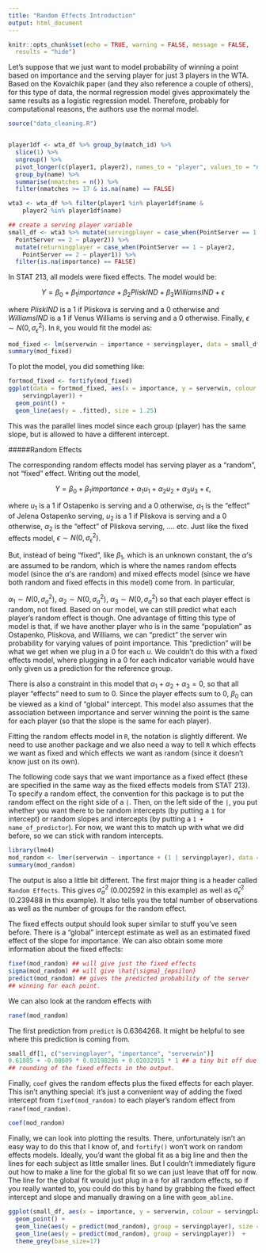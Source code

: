 ```yaml
---
title: "Random Effects Introduction"
output: html_document
---
```


```r
knitr::opts_chunk$set(echo = TRUE, warning = FALSE, message = FALSE,
  results = "hide")
```

Let's suppose that we just want to model probability of winning a point based on importance and the serving player for just 3 players in the WTA. Based on the Kovalchik paper (and they also reference a couple of others), for this type of data, the normal regression model gives approximately the same results as a logistic regression model. Therefore, probably for computational reasons, the authors use the normal model. 

```r
source("data_cleaning.R")


player1df <- wta_df %>% group_by(match_id) %>%
  slice(1) %>%
  ungroup() %>%
  pivot_longer(c(player1, player2), names_to = "player", values_to = "name") %>%
  group_by(name) %>%
  summarise(nmatches = n()) %>%
  filter(nmatches >= 17 & is.na(name) == FALSE)

wta3 <- wta_df %>% filter(player1 %in% player1df$name &
    player2 %in% player1df$name)

## create a serving player variable
small_df <- wta3 %>% mutate(servingplayer = case_when(PointServer == 1 ~ player1,
  PointServer == 2 ~ player2)) %>%
  mutate(returningplayer = case_when(PointServer == 1 ~ player2,
    PointServer == 2 ~ player1)) %>%
  filter(is.na(importance) == FALSE)

```

In STAT 213, all models were fixed effects. The model would be:

$$
Y = \beta_0 + \beta_1 importance + \beta_2 PliskIND + \beta_3 WilliamsIND + \epsilon
$$

where $PliskIND$ is a 1 if Pliskova is serving and a 0 otherwise and $WilliamsIND$ is a 1 if Venus Williams is serving and a 0 otherwise. Finally, $\epsilon \sim N(0, \sigma^2_{\epsilon})$. In `R`, you would fit the model as:

```r
mod_fixed <- lm(serverwin ~ importance + servingplayer, data = small_df)
summary(mod_fixed)
```

To plot the model, you did something like:

```r
fortmod_fixed <- fortify(mod_fixed)
ggplot(data = fortmod_fixed, aes(x = importance, y = serverwin, colour = 
    servingplayer)) +
  geom_point() +
  geom_line(aes(y = .fitted), size = 1.25)
```

This was the parallel lines model since each group (player) has the same slope, but is allowed to have a different intercept.

#####Random Effects

The corresponding random effects model has serving player as a "random", not "fixed" effect. Writing out the model,

$$
Y = \beta_0 + \beta_1 importance + \alpha_1 u_1 + \alpha_2 u_2 + \alpha_3 u_3 + \epsilon,
$$

where $u_1$ is a 1 if Ostapenko is serving and a 0 otherwise, $\alpha_1$ is the "effect" of Jelena Ostapenko serving, $u_2$ is a 1 if Pliskova is serving and a 0 otherwise, $\alpha_2$ is the "effect" of Pliskova serving, .... etc. Just like the fixed effects model, $\epsilon \sim N(0, \sigma^2_{\epsilon})$.

But, instead of being "fixed", like $\beta_1$, which is an unknown constant, the $\alpha$'s are assumed to be random, which is where the names random effects model (since the $\alpha$'s are random) and mixed effects model (since we have both random and fixed effects in this model) come from. In particular,

$\alpha_1 \sim N(0, \sigma_a^2)$, $\alpha_2 \sim N(0, \sigma_a^2)$, $\alpha_3 \sim N(0, \sigma_a^2)$ so that each player effect is random, not fixed. Based on our model, we can still predict what each player's random effect is though. One advantage of fitting this type of model is that, if we have another player who is in the same "population" as Ostapenko, Pliskova, and Williams, we can "predict" the server win probability for varying values of point importance. This "prediction" will be what we get when we plug in a 0 for each $u$. We couldn't do this with a fixed effects model, where plugging in a 0 for each indicator variable would have only given us a prediction for the reference group.

There is also a constraint in this model that $\alpha_1 + \alpha_2 + \alpha_3 = 0$, so that all player "effects" need to sum to 0. Since the player effects sum to 0, $\beta_0$ can be viewed as a kind of "global" intercept. This model also assumes that the association between importance and server winning the point is the same for each player (so that the slope is the same for each player). 

Fitting the random effects model in `R`, the notation is slightly different. We need to use another package and we also need a way to tell `R` which effects we want as fixed and which effects we want as random (since it doesn't know just on its own).

The following code says that we want importance as a fixed effect (these are specified in the same way as the fixed effects models from STAT 213). To specify a random effect, the convention for this package is to put the random effect on the right side of a `|`. Then, on the left side of the `|`, you put whether you want there to be random intercepts (by putting a `1` for intercept) or random slopes and intercepts (by putting a `1 + name_of_predictor`). For now, we want this to match up with what we did before, so we can stick with random intercepts.

```r
library(lme4)
mod_random <- lmer(serverwin ~ importance + (1 | servingplayer), data = small_df)
summary(mod_random)
```

The output is also a little bit different. The first major thing is a header called `Random Effects`. This gives $\hat{\sigma}^2_a$ (0.002592 in this example) as well as $\hat{\sigma}^2_{\epsilon}$ (0.239488 in this example). It also tells you the total number of observations as well as the number of groups for the random effect.

The fixed effects output should look super similar to stuff you've seen before. There is a "global" intercept estimate as well as an estimated fixed effect of the slope for importance. We can also obtain some more information about the fixed effects:

```r
fixef(mod_random) ## will give just the fixed effects
sigma(mod_random) ## will give \hat{\sigma}_{epsilon}
predict(mod_random) ## gives the predicted probability of the server 
## winning for each point.
```

We can also look at the random effects with

```r
ranef(mod_random)
```

The first prediction from `predict` is $0.6364268$. It might be helpful to see where this prediction is coming from.

```r
small_df[1, c("servingplayer", "importance", "serverwin")]
0.61885 + -0.08609 * 0.03198296 + 0.02032915 * 1 ## a tiny bit off due to
## rounding of the fixed effects in the output.
```

Finally, `coef` gives the random effects plus the fixed effects for each player. This isn't anything special: it's just a convenient way of adding the fixed intercept from `fixef(mod_random)` to each player's random effect from `ranef(mod_random)`.

```r
coef(mod_random)
```

Finally, we can look into plotting the results. There, unfortunately isn't an easy way to do this that I know of, and `fortify()` won't work on random effects models. Ideally, you'd want the global fit as a big line and then the lines for each subject as little smaller lines. But I couldn't immediately figure out how to make a line for the global fit so we can just leave that off for now. The line for the global fit would just plug in a `0` for all random effects, so if you really wanted to, you could do this by hand by grabbing the fixed effect intercept and slope and manually drawing on a line with `geom_abline`. 

```r
ggplot(small_df, aes(x = importance, y = serverwin, colour = servingplayer)) +
  geom_point() +
  geom_line(aes(y = predict(mod_random), group = servingplayer), size = 2)  + ##the line above this should be changed to be a global fit.
  geom_line(aes(y = predict(mod_random), group = servingplayer))  +
  theme_grey(base_size=17) 
```